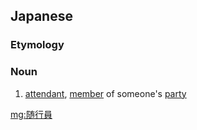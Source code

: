 ==Japanese==
{{ja-kanjitab|ずい|こう|いん|yomi=o}}

===Etymology===
{{suffix|随行|員|t1=attend|t2=-ant|sort=すいこういん'|lang=ja}}

===Noun===
{{ja-noun|ずいこういん}}

# [[attendant]], [[member]] of someone's [[party]]

[[mg:随行員]]